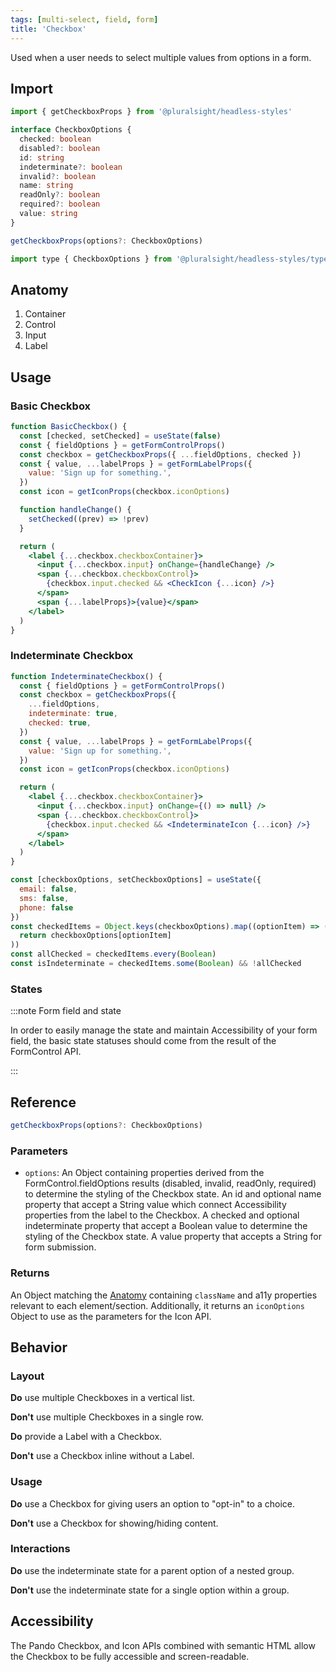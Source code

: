 ```yaml
---
tags: [multi-select, field, form]
title: 'Checkbox'
---
```



<p className="size-xxl">
  Used when a user needs to select multiple values from options in a form.
</p>

<DocsLinkBar
  github="https://github.com/pluralsight/pando/tree/main/packages/headless-styles/src/components/Checkbox"
  figma="https://www.figma.com/file/ZmH4XsZS5WnKeo28ylM5x1/Pando-UI-kit-(Web)?node-id=1214%3A50560&t=YLA3FBYLefNvfeuf-0"
/>

## Import

```javascript
import { getCheckboxProps } from '@pluralsight/headless-styles'
```

```typescript
interface CheckboxOptions {
  checked: boolean
  disabled?: boolean
  id: string
  indeterminate?: boolean
  invalid?: boolean
  name: string
  readOnly?: boolean
  required?: boolean
  value: string
}

getCheckboxProps(options?: CheckboxOptions)
```

```javascript
import type { CheckboxOptions } from '@pluralsight/headless-styles/types'
```

## Anatomy

1. Container
2. Control
3. Input
4. Label

## Usage

### Basic Checkbox

```jsx live
function BasicCheckbox() {
  const [checked, setChecked] = useState(false)
  const { fieldOptions } = getFormControlProps()
  const checkbox = getCheckboxProps({ ...fieldOptions, checked })
  const { value, ...labelProps } = getFormLabelProps({
    value: 'Sign up for something.',
  })
  const icon = getIconProps(checkbox.iconOptions)

  function handleChange() {
    setChecked((prev) => !prev)
  }

  return (
    <label {...checkbox.checkboxContainer}>
      <input {...checkbox.input} onChange={handleChange} />
      <span {...checkbox.checkboxControl}>
        {checkbox.input.checked && <CheckIcon {...icon} />}
      </span>
      <span {...labelProps}>{value}</span>
    </label>
  )
}
```

### Indeterminate Checkbox

```jsx live
function IndeterminateCheckbox() {
  const { fieldOptions } = getFormControlProps()
  const checkbox = getCheckboxProps({
    ...fieldOptions,
    indeterminate: true,
    checked: true,
  })
  const { value, ...labelProps } = getFormLabelProps({
    value: 'Sign up for something.',
  })
  const icon = getIconProps(checkbox.iconOptions)

  return (
    <label {...checkbox.checkboxContainer}>
      <input {...checkbox.input} onChange={() => null} />
      <span {...checkbox.checkboxControl}>
        {checkbox.input.checked && <IndeterminateIcon {...icon} />}
      </span>
    </label>
  )
}
```

```jsx showLineNumbers title="How to determine Indeterminate."
const [checkboxOptions, setCheckboxOptions] = useState({
  email: false,
  sms: false,
  phone: false
})
const checkedItems = Object.keys(checkboxOptions).map((optionItem) => (
  return checkboxOptions[optionItem]
))
const allChecked = checkedItems.every(Boolean)
const isIndeterminate = checkedItems.some(Boolean) && !allChecked
```

### States

<CheckboxStates />

:::note Form field and state

In order to easily manage the state and maintain Accessibility of your form field, the basic state statuses should come from the result of the FormControl API.

:::

## Reference

```typescript
getCheckboxProps(options?: CheckboxOptions)
```

### Parameters

- `options`: An Object containing properties derived from the FormControl.fieldOptions results (disabled, invalid, readOnly, required) to determine the styling of the Checkbox state. An id and optional name property that accept a String value which connect Accessibility properties from the label to the Checkbox. A checked and optional indeterminate property that accept a Boolean value to determine the styling of the Checkbox state. A value property that accepts a String for form submission.

### Returns

An Object matching the [Anatomy](#anatomy) containing `className` and a11y properties relevant to each element/section. Additionally, it returns an `iconOptions` Object to use as the parameters for the Icon API.

## Behavior

### Layout

**Do** use multiple Checkboxes in a vertical list.

**Don't** use multiple Checkboxes in a single row.

**Do** provide a Label with a Checkbox.

**Don't** use a Checkbox inline without a Label.

### Usage

**Do** use a Checkbox for giving users an option to "opt-in" to a choice.

**Don't** use a Checkbox for showing/hiding content.

### Interactions

**Do** use the indeterminate state for a parent option of a nested group.

**Don't** use the indeterminate state for a single option within a group.

## Accessibility

The Pando Checkbox, and Icon APIs combined with semantic HTML allow the Checkbox to be fully accessible and screen-readable.
